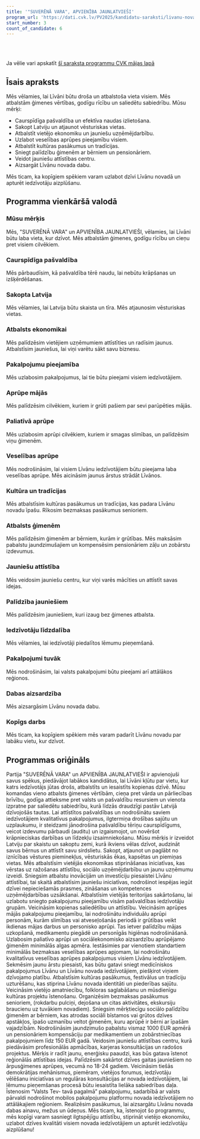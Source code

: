 ```yaml
---
title: '"SUVERĒNĀ VARA", APVIENĪBA JAUNLATVIEŠI'
program_url: 'https://dati.cvk.lv/PV2025/kandidatu-saraksti/livanu-novads/suverena-vara-apvieniba-jaunlatviesi'
start_number: 3
count_of_candidate: 6
---
```



<Badge text="Ģimenes atbalsts" variant="note" size="small" /> <Badge text="Pašvaldības caurspīdīgums" variant="note" size="small" /> <Badge text="Vietējā ekonomika" variant="note" size="small" /> <Badge text="Veselības aprūpe" variant="note" size="small" /> <Badge text="Kultūras pasākumi" variant="note" size="small" />

<br/><br/> 

<Card title='Šis ir mākslīga intelekta ģenerēts apraksts' icon='starlight'>
    Ja vēlie vari apskatīt <a href={frontmatter.program_url} target='_blank'>šī saraksta programmu CVK mājas lapā</a>
    </Card>

## Īsais apraksts

Mēs vēlamies, lai Līvāni būtu droša un atbalstoša vieta visiem. Mēs atbalstām ģimenes vērtības, godīgu rīcību un saliedētu sabiedrību. Mūsu mērķi:

*   Caurspīdīga pašvaldība un efektīva naudas izlietošana.
*   Sakopt Latviju un atjaunot vēsturiskas vietas.
*   Atbalstīt vietējo ekonomiku un jauniešu uzņēmējdarbību.
*   Uzlabot veselības aprūpes pieejamību visiem.
*   Atbalstīt kultūras pasākumus un tradīcijas.
*   Sniegt palīdzību ģimenēm ar bērniem un pensionāriem.
*   Veidot jauniešu attīstības centru.
*   Aizsargāt Līvānu novada dabu.

Mēs ticam, ka kopīgiem spēkiem varam uzlabot dzīvi Līvānu novadā un apturēt iedzīvotāju aizplūšanu.

## Programma vienkāršā valodā

### Mūsu mērķis

Mēs, "SUVERĒNĀ VARA" un APVIENĪBA JAUNLATVIEŠI, vēlamies, lai Līvāni būtu laba vieta, kur dzīvot. Mēs atbalstām ģimenes, godīgu rīcību un cieņu pret visiem cilvēkiem.

### Caurspīdīga pašvaldība

Mēs pārbaudīsim, kā pašvaldība tērē naudu, lai nebūtu krāpšanas un izšķērdēšanas.

### Sakopta Latvija

Mēs vēlamies, lai Latvija būtu skaista un tīra. Mēs atjaunosim vēsturiskas vietas.

### Atbalsts ekonomikai

Mēs palīdzēsim vietējiem uzņēmumiem attīstīties un radīsim jaunus. Atbalstīsim jauniešus, lai viņi varētu sākt savu biznesu.

### Pakalpojumu pieejamība

Mēs uzlabosim pakalpojumus, lai tie būtu pieejami visiem iedzīvotājiem.

### Aprūpe mājās

Mēs palīdzēsim cilvēkiem, kuriem ir grūti pašiem par sevi parūpēties mājās.

### Paliatīvā aprūpe

Mēs uzlabosim aprūpi cilvēkiem, kuriem ir smagas slimības, un palīdzēsim viņu ģimenēm.

### Veselības aprūpe

Mēs nodrošināsim, lai visiem Līvānu iedzīvotājiem būtu pieejama laba veselības aprūpe. Mēs aicināsim jaunus ārstus strādāt Līvānos.

### Kultūra un tradīcijas

Mēs atbalstīsim kultūras pasākumus un tradīcijas, kas padara Līvānu novadu īpašu. Rīkosim bezmaksas pasākumus senioriem.

### Atbalsts ģimenēm

Mēs palīdzēsim ģimenēm ar bērniem, kurām ir grūtības. Mēs maksāsim pabalstu jaundzimušajiem un kompensēsim pensionāriem zāļu un zobārstu izdevumus.

### Jauniešu attīstība

Mēs veidosim jauniešu centru, kur viņi varēs mācīties un attīstīt savas idejas.

### Palīdzība jauniešiem

Mēs palīdzēsim jauniešiem, kuri izaug bez ģimenes atbalsta.

### Iedzīvotāju līdzdalība

Mēs vēlamies, lai iedzīvotāji piedalītos lēmumu pieņemšanā.

### Pakalpojumi tuvāk

Mēs nodrošināsim, lai valsts pakalpojumi būtu pieejami arī attālākos reģionos.

### Dabas aizsardzība

Mēs aizsargāsim Līvānu novada dabu.

### Kopīgs darbs

Mēs ticam, ka kopīgiem spēkiem mēs varam padarīt Līvānu novadu par labāku vietu, kur dzīvot.

## Programmas oriģināls

Partija "SUVERĒNĀ VARA" un APVIENĪBA JAUNLATVIEŠI ir apvienojuši savus spēkus, piedāvājot labākos kandidātus, lai Līvāni kļūtu par vietu, kur katrs iedzīvotājs jūtas drošs, atbalstīts un iesaistīts kopienas dzīvē. Mūsu komandas vieno atbalsts ģimenes vērtībām, cieņa pret vārda un pārliecības brīvību, godīga attieksme pret valsts un pašvaldību resursiem un vienota izpratne par saliedētu sabiedrību, kurā līdzās draudzīgi pastāv Latvijā dzīvojošās tautas.
Lai attīstītos pašvaldības un nodrošinātu saviem iedzīvotājiem kvalitatīvus pakalpojumus, ilgtermiņa drošības sajūtu un uzplaukumu, ir steidzami jānodrošina pašvaldību tēriņu caurspīdīgums, veicot izdevumu pārbaudi (auditu) un izgaismojot, un novēršot krāpnieciskas darbības un līdzekļu izsaimniekošanu.
Mūsu mērķis ir izveidot Latviju par skaistu un sakoptu zemi, kurā ikviens vēlas dzīvot, audzināt savus bērnus un attīstīt savu sirdslietu. Sakopt, atjaunot un paglābt no iznīcības vēstures pieminekļus, vēsturiskās ēkas, kapsētas un piemiņas vietas.
Mēs atbalstīsim vietējās ekonomikas stiprināšanas iniciatīvas, kas vērstas uz ražošanas attīstību, sociālo uzņēmējdarbību un jaunu uzņēmumu izveidi. Sniegsim atbalstu inovācijām un investīciju piesaistei Līvānu attīstībai, tai skaitā atbalstīsim jauniešu iniciatīvas, nodrošinot iespējas iegūt dzīvei nepieciešamās prasmes, zināšanas un kompetences uzņēmējdarbības uzsākšanai.
Atbalstīsim vietējās teritorijas sakārtošanu, lai uzlabotu sniegto pakalpojumu pieejamību visām pašvaldības iedzīvotāju grupām. Veicināsim kopienas saliedētību un attīstību.
Veicināsim aprūpes mājās pakalpojumu pieejamību, lai nodrošinātu individuālu aprūpi personām, kurām slimības vai atveseļošanās periodā ir grūtības veikt ikdienas mājas darbus un personisko aprūpi. Tas ietver palīdzību mājas uzkopšanā, medikamentu piegādē un personīgās higiēnas nodrošināšanā.
Uzlabosim paliatīvo aprūpi un sociālekonomisko aizsardzību aprūpējamo ģimenēm minimālās algas apmēra.
Iestāsimies par vienotiem standartiem minimālās bezmaksas veselības aprūpes apjomam, lai nodrošinātu kvalitatīvus veselības aprūpes pakalpojumus visiem Līvānu iedzīvotājiem. Sekmēsim jaunu ārstu piesaisti, kas būtu gatavi sniegt medicīniskos pakalpojumus Līvānu un Līvānu novada iedzīvotājiem, piešķirot viņiem dzīvojamo platību.
Atbalstīsim kultūras pasākumus, festivālus un tradīciju uzturēšanu, kas stiprina Līvānu novada identitāti un piederības sajūtu. Veicināsim vietējo amatniecību, folkloras saglabāšanu un mūsdienīgu kultūras projektu īstenošanu. Organizēsim bezmaksas pasākumus senioriem, (rokdarbu pulciņi, dejošana un citas aktivitātes, ekskursiju braucienu uz tuvākiem novadiem).
Sniegsim mērķtiecīgu sociālo palīdzību ģimenēm ar bērniem, kas atrodas sociāli bīstamos vai grūtos dzīves apstākļos, īpašo uzmanību veltot ģimenēm, kuru aprūpē ir bērni ar īpašām vajadzībām. Nodrošināsim jaundzimušo pabalstu vismaz 1000 EUR apmērā un pensionāriem kompensāciju par medikamentiem un zobārstniecības pakalpojumiem līdz 150 EUR gadā.
Veidosim jauniešu attīstības centru, kurā piedāvāsim profesionālās apmācības, karjeras konsultācijas un radošos projektus. Mērķis ir radīt jaunu, enerģisku paaudzi, kas būs gatava īstenot reģionālās attīstības idejas.
Palīdzēsim sakārtot dzīves gaitas jauniešiem no ārpusģimenes aprūpes, vecumā no 18-24 gadiem.
Veicināsim tiešās demokrātijas mehānismus, piemēram, vietējos forumus, iedzīvotāju vēlēšanu iniciatīvas un regulāras konsultācijas ar novada iedzīvotājiem, lai lēmumu pieņemšanas procesā būtu iesaistīta lielāka sabiedrības daļa.
Īstenosim “Valsts Tev- tavā pagalmā” pakalpojumu, sadarbībā ar valsts pārvaldi nodrošinot mobilos pakalpojumu platformu novada iedzīvotājiem no attālākajiem reģioniem.
Realizēsim pasākumus, lai aizsargātu Līvānu novada dabas ainavu, mežus un ūdeņus.
Mēs ticam, ka, īstenojot šo programmu, mēs kopīgi varam sasniegt ilgtspējīgu attīstību, stiprināt vietējo ekonomiku, uzlabot dzīves kvalitāti visiem novada iedzīvotājiem un apturēt iedzīvotāju aizplūšanu!

